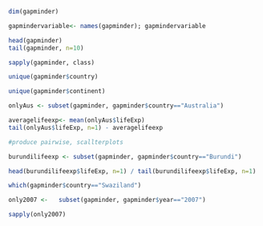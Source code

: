 ```r
dim(gapminder)
```

```r
gapmindervariable<- names(gapminder); gapmindervariable
```

```r
head(gapminder)
tail(gapminder, n=10)
```


```r
sapply(gapminder, class)
```

```r
unique(gapminder$country)
```

```r
unique(gapminder$continent)
```

```r
onlyAus <- subset(gapminder, gapminder$country=="Australia")
```

```r
averagelifeexp<- mean(onlyAus$lifeExp)
tail(onlyAus$lifeExp, n=1) - averagelifeexp

```

```r
#produce pairwise, scallterplots
```

```r
burundilifeexp <- subset(gapminder, gapminder$country=="Burundi")

head(burundilifeexp$lifeExp, n=1) / tail(burundilifeexp$lifeExp, n=1)
```


```r
which(gapminder$country=="Swaziland")
```

```r
only2007 <-   subset(gapminder, gapminder$year=="2007")
```

```r
sapply(only2007)
```











